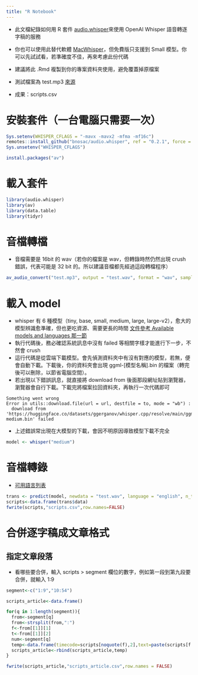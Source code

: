 ```yaml
---
title: "R Notebook"
---
```

* 此文檔紀錄如何用 R 套件 [audio.whisper](https://github.com/bnosac/audio.whisper)來使用 OpenAI Whisper 語音轉逐字稿的服務
* 你也可以使用此替代軟體 [MacWhisper](https://goodsnooze.gumroad.com/l/macwhisper)，但免費版只支援到 Small 模型。你可以先試試看，若準確度不佳，再來考慮此份代碼
* 建議將此 .Rmd 複製到你的專案資料夾使用，避免覆蓋掉原檔案


* 測試檔案為 test.mp3 [來源](https://www.youtube.com/watch?v=GwtqSt8UqSo)
* 成果：scripts.csv

# 安裝套件（一台電腦只需要一次）
```r
Sys.setenv(WHISPER_CFLAGS = "-mavx -mavx2 -mfma -mf16c")
remotes::install_github("bnosac/audio.whisper", ref = "0.2.1", force = TRUE)
Sys.unsetenv("WHISPER_CFLAGS")

install.packages("av")
```

# 載入套件
```r
library(audio.whisper)
library(av)
library(data.table)
library(tidyr)
```

# 音檔轉檔
* 音檔需要是 16bit 的 wav（若你的檔案是 wav，但轉錄時然仍然出現 crush 錯誤，代表可能是 32 bit 的。所以建議音檔都先經過這段轉檔程序）
```r
av_audio_convert("test.mp3", output = "test.wav", format = "wav", sample_rate = 16000)
```

# 載入 model
* whisper 有 6 種模型（tiny, base, small, medium, large, large-v2），愈大的模型辨識愈準確，但也更吃資源、需要更長的時間 [文件參考 Available models and languages 那一節](https://github.com/openai/whisper/blob/main/README.md)
* 執行代碼後，務必確認系統訊息中沒有 failed 等相關字樣才能進行下一步，不然會 crush
* 這行代碼是從雲端下載模型。會先偵測資料夾中有沒有對應的模型，若無，便會自動下載。下載後，你的資料夾會出現 ggml-[模型名稱].bin 的檔案（轉完後可以刪除，以節省電腦空間）。
* 若出現以下錯誤訊息，就直接將 download from 後面那段網址貼到瀏覽器，瀏覽器會自行下載。下載完將檔案拉回資料夾，再執行一次代碼即可
```
Something went wrong
Error in utils::download.file(url = url, destfile = to, mode = "wb") : 
  download from 'https://huggingface.co/datasets/ggerganov/whisper.cpp/resolve/main/ggml-medium.bin' failed
```
* 上述錯誤常出現在大模型的下載，會因不明原因導致模型下載不完全
```r
model <- whisper("medium")
```

# 音檔轉錄
* [可用語言列表](https://github.com/openai/whisper/blob/main/whisper/tokenizer.py)
```r
trans <- predict(model, newdata = "test.wav", language = "english", n_threads = 2)
scripts<-data.frame(trans$data)
fwrite(scripts,"scripts.csv",row.names=FALSE)
```

# 合併逐字稿成文章格式
## 指定文章段落
* 看哪些要合併，輸入 scripts > segment 欄位的數字，例如第一段到第九段要合併，就輸入 1:9
```r
segment<-c("1:9","10:54")
```

```r
scripts_article<-data.frame()

for(q in 1:length(segment)){
  from<-segment[q]
  from<-strsplit(from,":")
  f<-from[[1]][1]
  t<-from[[1]][2]
  num<-segment[q]
  temp<-data.frame(timecode=scripts[noquote(f),2],text=paste(scripts[f:t,4],collapse = " "))
  scripts_article<-rbind(scripts_article,temp)
}

fwrite(scripts_article,"scripts_article.csv",row.names = FALSE)
```


